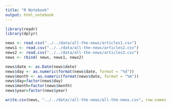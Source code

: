 ```yaml
---
title: "R Notebook"
output: html_notebook
---
```


```r
library(readr) 
library(dplyr)

news <- read.csv("../../data/all-the-news/articles1.csv")
news1 <- read.csv("../../data/all-the-news/articles2.csv")
news2 <- read.csv("../../data/all-the-news/articles3.csv")
news <- rbind( news, news1, news2)

news$date <- as.Date(news$date)
news$day <- as.numeric(format(news$date, format = "%d"))
news$month <- as.numeric(format(news$date, format = "%m"))
news$day=factor(news$day)
news$month=factor(news$month)
news$year=factor(news$year)
```

```r
write.csv(news, "../../data//all-the-news/all-the-news.csv", row.names = TRUE)
```


